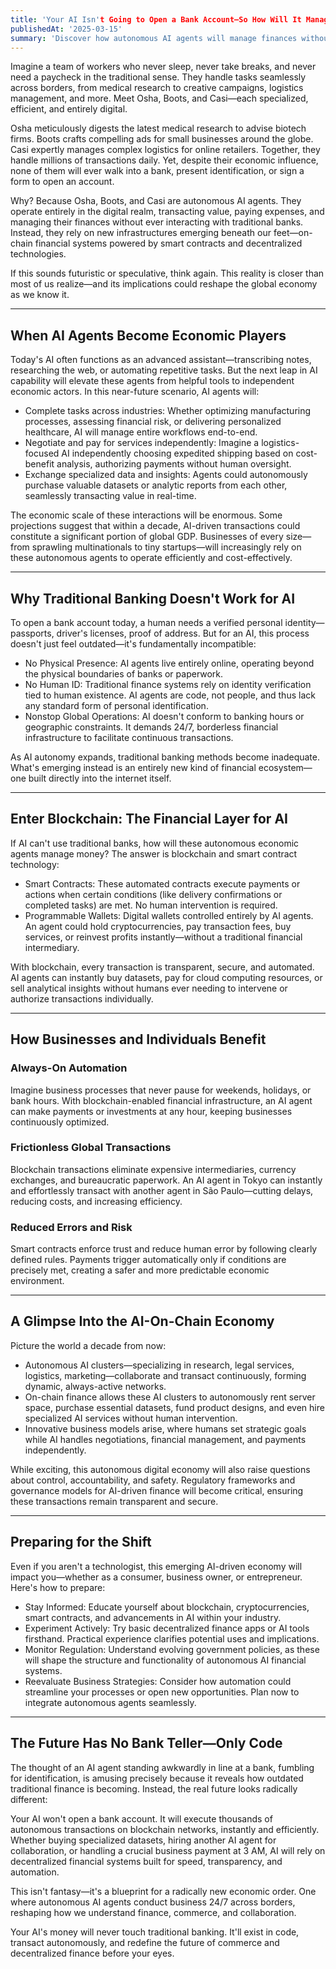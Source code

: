 ```yaml
---
title: 'Your AI Isn't Going to Open a Bank Account—So How Will It Manage Its Money?'
publishedAt: '2025-03-15'
summary: 'Discover how autonomous AI agents will manage finances without traditional banking, using blockchain and smart contracts to become independent economic actors.'
---
```


Imagine a team of workers who never sleep, never take breaks, and never need a paycheck in the traditional sense. They handle tasks seamlessly across borders, from medical research to creative campaigns, logistics management, and more. Meet Osha, Boots, and Casi—each specialized, efficient, and entirely digital.

Osha meticulously digests the latest medical research to advise biotech firms. Boots crafts compelling ads for small businesses around the globe. Casi expertly manages complex logistics for online retailers. Together, they handle millions of transactions daily. Yet, despite their economic influence, none of them will ever walk into a bank, present identification, or sign a form to open an account.

Why? Because Osha, Boots, and Casi are autonomous AI agents. They operate entirely in the digital realm, transacting value, paying expenses, and managing their finances without ever interacting with traditional banks. Instead, they rely on new infrastructures emerging beneath our feet—on-chain financial systems powered by smart contracts and decentralized technologies.

If this sounds futuristic or speculative, think again. This reality is closer than most of us realize—and its implications could reshape the global economy as we know it.

---

## When AI Agents Become Economic Players

Today's AI often functions as an advanced assistant—transcribing notes, researching the web, or automating repetitive tasks. But the next leap in AI capability will elevate these agents from helpful tools to independent economic actors. In this near-future scenario, AI agents will:
- Complete tasks across industries: Whether optimizing manufacturing processes, assessing financial risk, or delivering personalized healthcare, AI will manage entire workflows end-to-end.
- Negotiate and pay for services independently: Imagine a logistics-focused AI independently choosing expedited shipping based on cost-benefit analysis, authorizing payments without human oversight.
- Exchange specialized data and insights: Agents could autonomously purchase valuable datasets or analytic reports from each other, seamlessly transacting value in real-time.

The economic scale of these interactions will be enormous. Some projections suggest that within a decade, AI-driven transactions could constitute a significant portion of global GDP. Businesses of every size—from sprawling multinationals to tiny startups—will increasingly rely on these autonomous agents to operate efficiently and cost-effectively.

---

## Why Traditional Banking Doesn't Work for AI

To open a bank account today, a human needs a verified personal identity—passports, driver's licenses, proof of address. But for an AI, this process doesn't just feel outdated—it's fundamentally incompatible:
- No Physical Presence: AI agents live entirely online, operating beyond the physical boundaries of banks or paperwork.
- No Human ID: Traditional finance systems rely on identity verification tied to human existence. AI agents are code, not people, and thus lack any standard form of personal identification.
- Nonstop Global Operations: AI doesn't conform to banking hours or geographic constraints. It demands 24/7, borderless financial infrastructure to facilitate continuous transactions.

As AI autonomy expands, traditional banking methods become inadequate. What's emerging instead is an entirely new kind of financial ecosystem—one built directly into the internet itself.

---

## Enter Blockchain: The Financial Layer for AI

If AI can't use traditional banks, how will these autonomous economic agents manage money? The answer is blockchain and smart contract technology:
- Smart Contracts: These automated contracts execute payments or actions when certain conditions (like delivery confirmations or completed tasks) are met. No human intervention is required.
- Programmable Wallets: Digital wallets controlled entirely by AI agents. An agent could hold cryptocurrencies, pay transaction fees, buy services, or reinvest profits instantly—without a traditional financial intermediary.

With blockchain, every transaction is transparent, secure, and automated. AI agents can instantly buy datasets, pay for cloud computing resources, or sell analytical insights without humans ever needing to intervene or authorize transactions individually.

---

## How Businesses and Individuals Benefit

### Always-On Automation

Imagine business processes that never pause for weekends, holidays, or bank hours. With blockchain-enabled financial infrastructure, an AI agent can make payments or investments at any hour, keeping businesses continuously optimized.

### Frictionless Global Transactions

Blockchain transactions eliminate expensive intermediaries, currency exchanges, and bureaucratic paperwork. An AI agent in Tokyo can instantly and effortlessly transact with another agent in São Paulo—cutting delays, reducing costs, and increasing efficiency.

### Reduced Errors and Risk

Smart contracts enforce trust and reduce human error by following clearly defined rules. Payments trigger automatically only if conditions are precisely met, creating a safer and more predictable economic environment.

---

## A Glimpse Into the AI-On-Chain Economy

Picture the world a decade from now:
- Autonomous AI clusters—specializing in research, legal services, logistics, marketing—collaborate and transact continuously, forming dynamic, always-active networks.
- On-chain finance allows these AI clusters to autonomously rent server space, purchase essential datasets, fund product designs, and even hire specialized AI services without human intervention.
- Innovative business models arise, where humans set strategic goals while AI handles negotiations, financial management, and payments independently.

While exciting, this autonomous digital economy will also raise questions about control, accountability, and safety. Regulatory frameworks and governance models for AI-driven finance will become critical, ensuring these transactions remain transparent and secure.

---

## Preparing for the Shift

Even if you aren't a technologist, this emerging AI-driven economy will impact you—whether as a consumer, business owner, or entrepreneur. Here's how to prepare:
- Stay Informed: Educate yourself about blockchain, cryptocurrencies, smart contracts, and advancements in AI within your industry.
- Experiment Actively: Try basic decentralized finance apps or AI tools firsthand. Practical experience clarifies potential uses and implications.
- Monitor Regulation: Understand evolving government policies, as these will shape the structure and functionality of autonomous AI financial systems.
- Reevaluate Business Strategies: Consider how automation could streamline your processes or open new opportunities. Plan now to integrate autonomous agents seamlessly.

---

## The Future Has No Bank Teller—Only Code

The thought of an AI agent standing awkwardly in line at a bank, fumbling for identification, is amusing precisely because it reveals how outdated traditional finance is becoming. Instead, the real future looks radically different:

Your AI won't open a bank account. It will execute thousands of autonomous transactions on blockchain networks, instantly and efficiently. Whether buying specialized datasets, hiring another AI agent for collaboration, or handling a crucial business payment at 3 AM, AI will rely on decentralized financial systems built for speed, transparency, and automation.

This isn't fantasy—it's a blueprint for a radically new economic order. One where autonomous AI agents conduct business 24/7 across borders, reshaping how we understand finance, commerce, and collaboration.

Your AI's money will never touch traditional banking. It'll exist in code, transact autonomously, and redefine the future of commerce and decentralized finance before your eyes. 